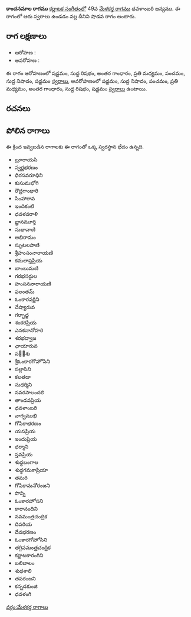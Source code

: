 {{Infobox ragam
	| name          	= కాంచనమాల
	| synonym	    	= 
	| mela          	= 
	| chakra        	= 
	| janaka        	= 
	| type          	= శాడవ
	| arohanam      	= {{svaraC|S|R1|G3|M2|P|N1|S'}} 
	| avarohanam    	= {{svaraC|S'|N1|P|M2|G3|R1|S}}
	| jeeva         	=
	| chhaya        	=
	| nyasa         	=
	| vishesha      	= 
	| equivalent  		= 
}}
{{కర్ణాటక సంగీత రాగాలు}}
'''కాంచనమాల రాగము''' [[కర్ణాటక సంగీతం]]లో 49వ [[మేళకర్త రాగము]] ధవళాంబరి జన్యము.  ఈ రాగంలో ఆరు స్వరాలు ఉండడం వల్ల దీనిని షాడవ రాగం అంటారు.


==రాగ లక్షణాలు==


* ఆరోహణ : {{svaraC|S|R1|G3|M2|P|N1|S'}} 
* అవరోహణ : {{svaraC|S'|N1|P|M2|G3|R1|S}}

ఈ రాగం ఆరోహణంలో షడ్జమం, సుద్ద రిషభం, అంతర గాంధారం, ప్రతి మధ్యమం, పంచమం, సుద్ద నిషాదం, షడ్జమం [[స్వరాలు]], అవరోహణంలో షడ్జమం, సుద్ద నిషాదం, పంచమం, ప్రతి మధ్యమం, అంతర గాంధారం, సుద్ద రిషభం, షడ్జమం [[స్వరాలు]] ఉంటాయి.

==రచనలు==



==పోలిన రాగాలు==
ఈ క్రింద ఇవ్వబడిన రాగాలకు ఈ రాగంతో ఒక్క స్వరస్థాన భేదం ఉన్నది.
* బ్రూరాయసి
* స్వర్ణభరణం
* ధిరసవరూధిని
* కుసుమభోగి
* రౌద్రగాంధారి
* సింహారావ
* ఇందికంటి
* ధవళవరాళి
* జ్ఞానమూర్తి
* సుఖావాణి
* అభిరామం
* స్ఫుటలపాణి
* శ్రీహంసంనారాయణి
* కమలాప్తప్రియ
* బాంబుమణి
* గరభసర్దుల
* హంసననారాయణి
* ఫలంతమ్
* ఓంకారవర్ణిని
* దేష్యారువ
* గర్భాద్జ
* శంకరప్రియ
* ఎనకనానోహరి
* శరభద్వాజ
* ఛాయారువ
* పల఼శు
* శ్రీఓంకారగోహోసిని
* సల్లాసిని
* కలతడా
* సుధర్మిని
* నవరసాలందలి
* తాండవప్రియ
* ధవళాంబరి
* వాగ్వముఖి
* గోపికాభరణం
* యసప్రియ
* ఇందుప్రియ
* ధర్మాని
* స్తవప్రియ
* శుధ్ధబంగాల
* శుద్ధగమకాప్రియా
* తమరి
* గోపికామనోరంజని
* పొన్ని
* ఓంకారహోసని
* కారానందిని
* నవమంత్రచంద్రిక
* దిపరియ
* దేవభరణం
* ఓంకారగోహోసిని
* తగ్గివమంత్రచంద్రిక
* కర్ణాటకారంగిని
* బలిబాలం
* శుధశాలి
* తపరంజని
* కన్నడకుంజి
* ధవళంగి



[[వర్గం:మేళకర్త రాగాలు]]